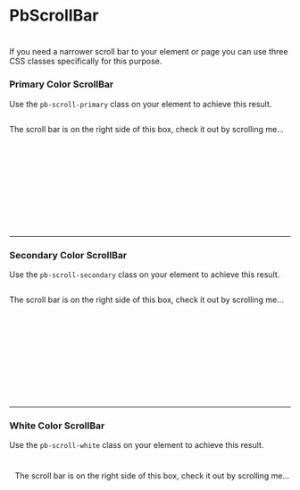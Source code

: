 
<Meta title="CSS/ScrollBar" />

# **PbScrollBar**
#
If you need a narrower scroll bar to your element or page you can use three CSS classes specifically for this purpose.


### **Primary Color ScrollBar**
Use the `pb-scroll-primary` class on your element to achieve this result.

<Canvas>
  <div
    class="pb-scroll-primary"
    Style="width: 100%; height: 200px; overflow: auto;"
  >
    <div Style="height: 400px">
      <p class="pb">
        The scroll bar is on the right side of this box, check it out by scrolling me...
      </p>
    </div>
  </div>
</Canvas>

---

### **Secondary Color ScrollBar**
Use the `pb-scroll-secondary` class on your element to achieve this result.

<Canvas>
  <div
    class="pb-scroll-secondary"
    Style="width: 100%; height: 200px; overflow: auto;"
  >
    <div Style="height: 400px">
      <p class="pb">
        The scroll bar is on the right side of this box, check it out by scrolling me...
      </p>
    </div>
  </div>
</Canvas>

---

### **White Color ScrollBar**
Use the `pb-scroll-white` class on your element to achieve this result.

<Canvas>
  <div Style="width: 100%; padding: 10px; background: var(--color-primary);">
    <div
      class="pb-scroll-white"
      Style="width: 100%; height: 200px; overflow: auto;"
    >
      <div Style="height: 400px">
        <p class="pb" Style="color: var(--color-white)">
          The scroll bar is on the right side of this box, check it out by scrolling me...
        </p>
      </div>
    </div>
  </div>
</Canvas>
